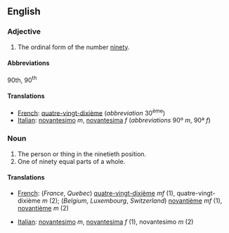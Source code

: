 ==English==

===Adjective===

# The ordinal form of the number [[ninety]].

====Abbreviations====
90th, 90<sup>th</sup>

====Translations====

*[[French]]: [[quatre-vingt-dixième]] (''abbreviation'' 30<sup>ème</sup>)
*[[Italian]]: [[novantesimo]] ''m'', [[novantesima]] ''f'' (''abbreviations'' 90º ''m'', 90ª ''f'')

===Noun===

#The person or thing in the ninetieth position.
#One of ninety equal parts of a whole.

====Translations====

*[[French]]: (''France'', ''Quebec'') [[quatre-vingt-dixième]] ''mf'' (1), quatre-vingt-dixième ''m'' (2); (''Belgium'', ''Luxembourg'', ''Switzerland'') [[novantième]] ''mf'' (1),  [[novantième]] ''m'' (2)

*[[Italian]]: [[novantesimo]] ''m'', [[novantesima]] ''f'' (1), novantesimo ''m'' (2)